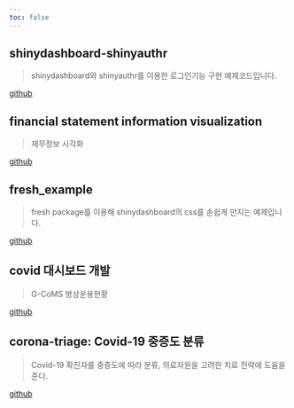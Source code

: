 ```yaml
---
toc: false
---
```


## shinydashboard-shinyauthr

> shinydashboard와 shinyauthr를 이용한 로그인기능 구현 예제코드입니다.

[github](https://github.com/shinykorea/shinydashboard-shinyauthr)

## financial statement information visualization

> 재무정보 시각화

[github](https://github.com/shinykorea/shiny_financial_dashboard)

## fresh_example

> fresh package를 이용해 shinydashboard의 css를 손쉽게 만지는 예제입니다.


[github](https://github.com/shinykorea/fresh_example)

## covid 대시보드 개발

> G-CoMS 병상운용현황

[github](https://github.com/shinykorea/corona-sickbed)

## corona-triage: Covid-19 중증도 분류

> Covid-19 확진자를 중증도에 따라 분류, 의료자원을 고려한 치료 전략에 도움을 준다.

[github](https://github.com/shinykorea/corona-triage)